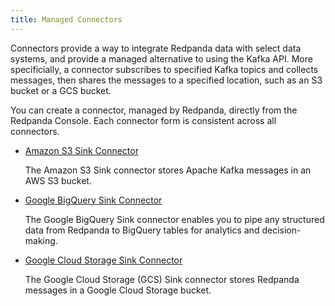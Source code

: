```yaml
---
title: Managed Connectors
---
```


<head>
    <meta name="title" content="Managed Connectors | Redpanda Docs"/>
    <meta name="description" content="Connectors provide a framework for streaming data into and out of Redpanda."/>
    <link rel="canonical" href="https://docs.redpanda.com/docs/deploy/deployment-option/cloud/managed-connectors/" />
</head>

Connectors provide a way to integrate Redpanda data with select data systems, and
provide a managed alternative to using the Kafka API. More specificially, a connector
subscribes to specified Kafka topics and collects messages, then shares
the messages to a specified location, such as an S3 bucket or a GCS bucket.

You can create a connector, managed by Redpanda, directly from the Redpanda
Console. Each connector form is consistent across all connectors.

- [Amazon S3 Sink Connector](../managed-connectors/create-s3-sink-connector)

    The Amazon S3 Sink connector stores Apache Kafka messages in an AWS S3 bucket.

- [Google BigQuery Sink Connector](../managed-connectors/create-gcp-bigquery-connector)

    The Google BigQuery Sink connector enables you to pipe any structured data from Redpanda to BigQuery tables for analytics and decision-making.

- [Google Cloud Storage Sink Connector](../managed-connectors/create-gcs-connector)

    The Google Cloud Storage (GCS) Sink connector stores Redpanda messages in a Google Cloud Storage bucket.
